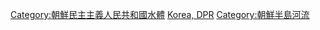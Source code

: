 {{Commonscat|Rivers of North Korea}}

[[Category:朝鮮民主主義人民共和國水體|Category:朝鮮民主主義人民共和國水體]]
[[Category:亚洲各国河流|Korea, DPR]]
[[Category:朝鮮半島河流|Category:朝鮮半島河流]]